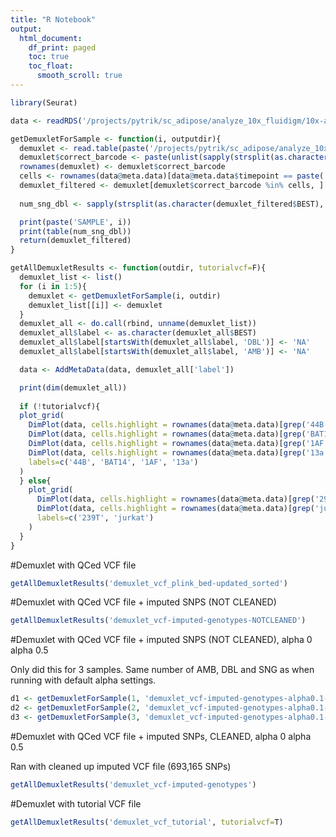 ```yaml
---
title: "R Notebook"
output:
  html_document:
    df_print: paged
    toc: true
    toc_float: 
      smooth_scroll: true
---
```




```r
library(Seurat)
```

```r
data <- readRDS('/projects/pytrik/sc_adipose/analyze_10x_fluidigm/10x-adipocyte-analysis/output/10x-180831')
```

```r
getDemuxletForSample <- function(i, outputdir){
  demuxlet <- read.table(paste('/projects/pytrik/sc_adipose/analyze_10x_fluidigm/data/demuxlet/demuxlet_out/', outputdir, '/180831_10x_s', i, '.best', sep=''), header=T)
  demuxlet$correct_barcode <- paste(unlist(sapply(strsplit(as.character(demuxlet$BARCODE), '-'), '[[', 1)), '-', i, sep='') 
  rownames(demuxlet) <- demuxlet$correct_barcode
  cells <- rownames(data@meta.data)[data@meta.data$timepoint == paste('T', i, sep='')]
  demuxlet_filtered <- demuxlet[demuxlet$correct_barcode %in% cells, ]
  
  num_sng_dbl <- sapply(strsplit(as.character(demuxlet_filtered$BEST), '-'), '[[', 1)

  print(paste('SAMPLE', i))
  print(table(num_sng_dbl))
  return(demuxlet_filtered)
}

getAllDemuxletResults <- function(outdir, tutorialvcf=F){
  demuxlet_list <- list()
  for (i in 1:5){
    demuxlet <- getDemuxletForSample(i, outdir)
    demuxlet_list[[i]] <- demuxlet
  }
  demuxlet_all <- do.call(rbind, unname(demuxlet_list))
  demuxlet_all$label <- as.character(demuxlet_all$BEST)
  demuxlet_all$label[startsWith(demuxlet_all$label, 'DBL')] <- 'NA'
  demuxlet_all$label[startsWith(demuxlet_all$label, 'AMB')] <- 'NA'

  data <- AddMetaData(data, demuxlet_all['label'])

  print(dim(demuxlet_all))
  
  if (!tutorialvcf){
  plot_grid(
    DimPlot(data, cells.highlight = rownames(data@meta.data)[grep('44B', data@meta.data$label)], reduction.use='tsne', cols.use='gray', cols.highlight = 'blue'),
    DimPlot(data, cells.highlight = rownames(data@meta.data)[grep('BAT14', data@meta.data$label)], reduction.use='tsne', cols.use='gray', cols.highlight = 'blue'),
    DimPlot(data, cells.highlight = rownames(data@meta.data)[grep('1AF', data@meta.data$label)], reduction.use='tsne', cols.use='gray', cols.highlight = 'blue'),
    DimPlot(data, cells.highlight = rownames(data@meta.data)[grep('13a', data@meta.data$label)], reduction.use='tsne', cols.use='gray', cols.highlight = 'blue'),
    labels=c('44B', 'BAT14', '1AF', '13a')
  )
  } else{
    plot_grid(
      DimPlot(data, cells.highlight = rownames(data@meta.data)[grep('293T', data@meta.data$label)], reduction.use='tsne', cols.use='gray', cols.highlight = 'blue'),
      DimPlot(data, cells.highlight = rownames(data@meta.data)[grep('jurkat', data@meta.data$label)], reduction.use='tsne', cols.use='gray', cols.highlight = 'blue'),
      labels=c('239T', 'jurkat')
    )
  }
}

```

#Demuxlet with QCed VCF file

```r
getAllDemuxletResults('demuxlet_vcf_plink_bed-updated_sorted')
```

#Demuxlet with QCed VCF file + imputed SNPS (NOT CLEANED)

```r
getAllDemuxletResults('demuxlet_vcf-imputed-genotypes-NOTCLEANED')
```

#Demuxlet with QCed VCF file + imputed SNPS (NOT CLEANED), alpha 0 alpha 0.5

Only did this for 3 samples. Same number of AMB, DBL and SNG as when running with default alpha settings. 

```r
d1 <- getDemuxletForSample(1, 'demuxlet_vcf-imputed-genotypes-alpha0.1-0.5-NOTCLEANED')
d2 <- getDemuxletForSample(2, 'demuxlet_vcf-imputed-genotypes-alpha0.1-0.5-NOTCLEANED')
d3 <- getDemuxletForSample(3, 'demuxlet_vcf-imputed-genotypes-alpha0.1-0.5-NOTCLEANED')
```

#Demuxlet with QCed VCF file + imputed SNPs, CLEANED, alpha 0 alpha 0.5

Ran with cleaned up imputed VCF file (693,165 SNPs)

```r
getAllDemuxletResults('demuxlet_vcf-imputed-genotypes')
```


#Demuxlet with tutorial VCF file

```r
getAllDemuxletResults('demuxlet_vcf_tutorial', tutorialvcf=T)
```
